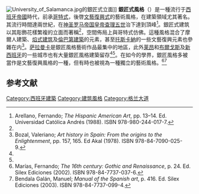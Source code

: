 [[File:University_of_Salamanca.jpg|thumb]]的銀匠式立面]]
'''銀匠式風格'''（{{lang-es|Plateresco}}）是一種流行于[[西班牙帝國|西班牙帝國]]時代，前承[[哥特式建築|哥特式]]，後啓[[文藝復興式建築|文藝復興式]]的藝術風格，在建築領域尤其著名。其流行時間達兩世紀，在[[查理五世_(神圣罗马帝国)|神圣罗马帝国皇帝查理五世]]治下達到頂峰<ref name="arellano">Arellano, Fernando; ''The Hispanic American Art'', pp. 13–14. Ed. Universidad Católica Andrés (1988). ISBN 978-980-244-017-7.</ref>。銀匠式建筑以其彫飾花樣繁複的立面而著稱<ref name="arellano" />，空間佈局上與哥特式仿佛。這種風格混合了摩爾人建築、[[焰式建筑|焰式建筑]]及[[倫巴第建築|倫巴第建築]]的元素，甚至[[托斯卡納|托斯卡納]]的一些文藝復興元素也參雜在内<ref name="bozal">Bozal, Valeriano; ''Art history in Spain: From the origins to the Enlightenment'', pp. 157, 165. Ed Akal (1978). ISBN 978-84-7090-025-9.</ref>。[[萨拉曼卡|萨拉曼卡]]是銀匠風格藝術作品最集中的地區，此外[[莱昂_(西班牙)|莱昂]]和[[布爾戈斯|布爾戈斯]]及[[新西班牙|新西班牙]]的一些城市也有大量銀匠風格建築留存<ref name="bozal" /><ref name="arellano" />。在如今的學界，銀匠風格多被當作是文藝復興風格的一種，但有時也被視為一種獨立的藝術風格。<ref name="marias">Marías, Fernando; ''The 16th century: Gothic and Renaissance'', p. 24. Ed. Silex Ediciones (2002). ISBN 978-84-7737-037-6.</ref><ref name="Bendala2003">Bendala Galán, Manuel; ''Manual of the Spanish art'', p. 416. Ed. Silex Ediciones (2003). ISBN 978-84-7737-099-4.</ref>

==参考文献==
{{reflist}}

{{建筑史}}
[[Category:西班牙建築|Category:西班牙建築]]
[[Category:建筑風格|Category:建筑風格]]
[[Category:格兰大道|Category:格兰大道]]